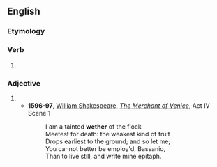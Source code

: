 ==English==

===Etymology===
{{suffix|meet|est|lang=en}}

===Verb===
{{head|en|verb form}}

# {{en-archaic second-person singular of|meet|lang=en}}

===Adjective===
{{head|en|superlative adjective}}

# {{en-superlative of|meet}}
#* '''1596-97''', [[w:William Shakespeare|William Shakespeare]], ''[[w:The Merchant of Venice|The Merchant of Venice]]'', Act IV Scene 1
#*: I am a tainted '''wether''' of the flock
#*: Meetest for death: the weakest kind of fruit
#*: Drops earliest to the ground; and so let me;
#*: You cannot better be employ'd, Bassanio,
#*: Than to live still, and write mine epitaph.